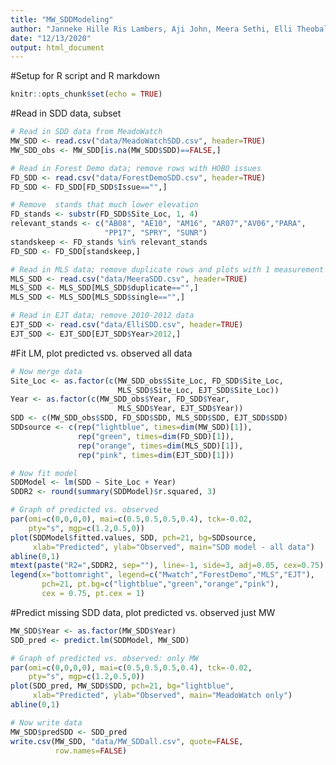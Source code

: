 ```yaml
---
title: "MW_SDDModeling"
author: "Janneke Hille Ris Lambers, Aji John, Meera Sethi, Elli Theobald"
date: "12/13/2020"
output: html_document
---
```


#Setup for R script and R markdown
```r
knitr::opts_chunk$set(echo = TRUE)
```

#Read in SDD data, subset
```r
# Read in SDD data from MeadoWatch
MW_SDD <- read.csv("data/MeadoWatchSDD.csv", header=TRUE)
MW_SDD_obs <- MW_SDD[is.na(MW_SDD$SDD)==FALSE,]

# Read in Forest Demo data; remove rows with HOBO issues
FD_SDD <- read.csv("data/ForestDemoSDD.csv", header=TRUE)
FD_SDD <- FD_SDD[FD_SDD$Issue=="",]

# Remove  stands that much lower elevation
FD_stands <- substr(FD_SDD$Site_Loc, 1, 4)
relevant_stands <- c("AB08", "AE10", "AM16", "AR07","AV06","PARA",
                     "PP17", "SPRY", "SUNR")
standskeep <- FD_stands %in% relevant_stands
FD_SDD <- FD_SDD[standskeep,]

# Read in MLS data; remove duplicate rows and plots with 1 measurement
MLS_SDD <- read.csv("data/MeeraSDD.csv", header=TRUE)
MLS_SDD <- MLS_SDD[MLS_SDD$duplicate=="",]
MLS_SDD <- MLS_SDD[MLS_SDD$single=="",]

# Read in EJT data; remove 2010-2012 data
EJT_SDD <- read.csv("data/ElliSDD.csv", header=TRUE)
EJT_SDD <- EJT_SDD[EJT_SDD$Year>2012,]

```

#Fit LM, plot predicted vs. observed all data
```r
# Now merge data
Site_Loc <- as.factor(c(MW_SDD_obs$Site_Loc, FD_SDD$Site_Loc, 
                        MLS_SDD$Site_Loc, EJT_SDD$Site_Loc))
Year <- as.factor(c(MW_SDD_obs$Year, FD_SDD$Year, 
                        MLS_SDD$Year, EJT_SDD$Year))
SDD <- c(MW_SDD_obs$SDD, FD_SDD$SDD, MLS_SDD$SDD, EJT_SDD$SDD)
SDDsource <- c(rep("lightblue", times=dim(MW_SDD)[1]), 
               rep("green", times=dim(FD_SDD)[1]),
               rep("orange", times=dim(MLS_SDD)[1]),
               rep("pink", times=dim(EJT_SDD)[1]))

# Now fit model
SDDModel <- lm(SDD ~ Site_Loc + Year)
SDDR2 <- round(summary(SDDModel)$r.squared, 3)

# Graph of predicted vs. observed
par(omi=c(0,0,0,0), mai=c(0.5,0.5,0.5,0.4), tck=-0.02, 
    pty="s", mgp=c(1.2,0.5,0))
plot(SDDModel$fitted.values, SDD, pch=21, bg=SDDsource,
     xlab="Predicted", ylab="Observed", main="SDD model - all data")
abline(0,1)
mtext(paste("R2=",SDDR2, sep=""), line=-1, side=3, adj=0.05, cex=0.75)
legend(x="bottomright", legend=c("Mwatch","ForestDemo","MLS","EJT"),
       pch=21, pt.bg=c("lightblue","green","orange","pink"),
       cex = 0.75, pt.cex = 1)

```

#Predict missing SDD data, plot predicted vs. observed just MW
```r
MW_SDD$Year <- as.factor(MW_SDD$Year)
SDD_pred <- predict.lm(SDDModel, MW_SDD)

# Graph of predicted vs. observed: only MW
par(omi=c(0,0,0,0), mai=c(0.5,0.5,0.5,0.4), tck=-0.02, 
    pty="s", mgp=c(1.2,0.5,0))
plot(SDD_pred, MW_SDD$SDD, pch=21, bg="lightblue",
     xlab="Predicted", ylab="Observed", main="MeadoWatch only")
abline(0,1)

# Now write data
MW_SDD$predSDD <- SDD_pred
write.csv(MW_SDD, "data/MW_SDDall.csv", quote=FALSE,
          row.names=FALSE)

```

